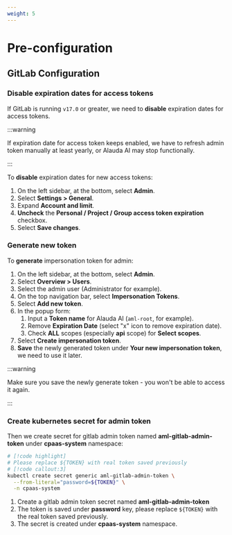 ```yaml
---
weight: 5
---
```


# Pre-configuration

## GitLab Configuration

### Disable expiration dates for access tokens

If GitLab is running `v17.0` or greater, we need to **disable** expiration dates for access tokens.

:::warning

If expiration date for access token keeps enabled, we have to refresh admin token manually at least yearly, or Alauda AI may stop functionally.

:::

To **disable** expiration dates for new access tokens:

1. On the left sidebar, at the bottom, select **Admin**.
2. Select **Settings > General**.
3. Expand **Account and limit**.
4. **Uncheck** the **Personal / Project / Group access token expiration** checkbox.
5. Select **Save changes**.

### Generate new token

To **generate** impersonation token for admin:

1. On the left sidebar, at the bottom, select **Admin**.
2. Select **Overview > Users**.
3. Select the admin user (Administrator for example).
4. On the top navigation bar, select **Impersonation Tokens**.
5. Select **Add new token**.
6. In the popup form:
   1. Input a **Token name** for Alauda AI (`aml-root`, for example).
   2. Remove **Expiration Date** (select "x" icon to remove expiration date).
   3. Check **ALL** scopes (especially **api** scope) for **Select scopes**.
7. Select **Create impersonation token**.
8. **Save** the newly generated token under **Your new impersonation token**, we need to use it later.

:::warning

Make sure you save the newly generate token - you won't be able to access it again.

:::

### Create kubernetes secret for admin token

Then we create secret for gitlab admin token named **aml-gitlab-admin-token** under **cpaas-system** namespace:

```bash
# [!code highlight]
# Please replace ${TOKEN} with real token saved previously
# [!code callout:3]
kubectl create secret generic aml-gitlab-admin-token \
  --from-literal="password=${TOKEN}" \
  -n cpaas-system
```

<Callouts>

1. Create a gitlab admin token secret named **aml-gitlab-admin-token**
2. The token is saved under **password** key, please replace `${TOKEN}` with the real token saved previously.
3. The secret is created under **cpaas-system** namespace.

</Callouts>
